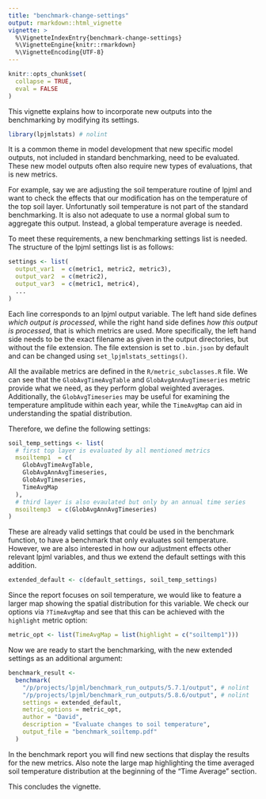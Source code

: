 ```yaml
---
title: "benchmark-change-settings"
output: rmarkdown::html_vignette
vignette: >
  %\VignetteIndexEntry{benchmark-change-settings}
  %\VignetteEngine{knitr::rmarkdown}
  %\VignetteEncoding{UTF-8}
---
```


```r
knitr::opts_chunk$set(
  collapse = TRUE,
  eval = FALSE
)
```


This vignette explains how to incorporate new outputs into the benchmarking by modifying its settings.

```r
library(lpjmlstats) # nolint
```

It is a common theme in model development 
that new specific model outputs, not included in standard benchmarking,
need to be evaluated.
These new model outputs often also require 
new types of evaluations, that is new metrics.

For example, say we are adjusting the soil temperature routine of lpjml and want to 
check the effects that our modification has on the temperature of the top soil layer.
Unfortunatly soil temperature is not part of the standard benchmarking. It is also not adequate
to use a normal global sum to aggregate this output. Instead, a global temperature average is 
needed. 

To meet these requirements, a new benchmarking settings list is needed. 
The structure of the lpjml settings list is as follows:
``` r
settings <- list(
  output_var1  = c(metric1, metric2, metric3),
  output_var2  = c(metric2),
  output_var3  = c(metric1, metric4),
  ...
)
```
Each line corresponds to an lpjml output variable. The left hand side defines *which output is processed*, 
while the right hand side defines *how this output is processed*, 
that is which metrics are used. More specifically, the left hand side needs to be the exact filename as given in the 
output directories, but without the file extension. The file extension is set to ```.bin.json``` by default
and can be changed using ```set_lpjmlstats_settings()```.

All the available metrics are defined in the `R/metric_subclasses.R` file. We can see that 
the `GlobAvgTimeAvgTable` and `GlobAvgAnnAvgTimeseries` metric provide what we need, as they 
perform global weighted averages. 
Additionally, the `GlobAvgTimeseries` may be useful for examining the temperature amplitude 
within each year, while the `TimeAvgMap` can aid in understanding the spatial distribution.

Therefore, we define the following settings:
```r
soil_temp_settings <- list(
  # first top layer is evaluated by all mentioned metrics
  msoiltemp1  = c(
    GlobAvgTimeAvgTable,
    GlobAvgAnnAvgTimeseries,
    GlobAvgTimeseries,
    TimeAvgMap
  ),
  # third layer is also evaulated but only by an annual time series
  msoiltemp3  = c(GlobAvgAnnAvgTimeseries)
)
```

These are already valid settings that could be used in the benchmark function,
to have a benchmark that only evaluates soil temperature.
However, we are also interested in how our adjustment effects other relevant 
lpjml variables, and thus we extend 
the default settings with this addition. 

```r
extended_default <- c(default_settings, soil_temp_settings)
```

Since the report focuses on soil temperature, 
we would like to feature a larger map showing the spatial distribution for this variable.
We check our options via `?TimeAvgMap` and see that this can 
be achieved with the `highlight` metric option: 

```r
metric_opt <- list(TimeAvgMap = list(highlight = c("soiltemp1")))
```

Now we are ready to start the benchmarking, 
with the new extended settings as an additional argument:
```r
benchmark_result <-
  benchmark(
    "/p/projects/lpjml/benchmark_run_outputs/5.7.1/output", # nolint
    "/p/projects/lpjml/benchmark_run_outputs/5.8.6/output", # nolint
    settings = extended_default,
    metric_options = metric_opt,
    author = "David",
    description = "Evaluate changes to soil temperature",
    output_file = "benchmark_soiltemp.pdf"
  )
```

In the benchmark report you will find new sections that display the results for 
the new metrics. 
Also note the large map highlighting the time averaged soil temperature
distribution at the beginning of the "Time Average" section.

This concludes the vignette.

